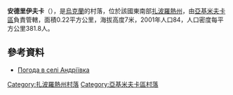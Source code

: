 {{coord|46|32|14|N|35|5|23|E|scale:100000|display=title}}

'''安德里伊夫卡'''（{{lang-uk|Андріївка}}），是[[烏克蘭|烏克蘭]]的村落，位於該國東南部[[扎波羅熱州|扎波羅熱州]]，由[[亞基米夫卡區|亞基米夫卡區]]負責管轄，面積0.22平方公里，海拔高度7米，2001年人口84，人口密度每平方公里381.8人。

==參考資料==
* [http://weather.in.ua/ua/zaporozhskaja/141 Погода в селі Андріївка] {{Wayback|url=http://weather.in.ua/ua/zaporozhskaja/141 |date=20111220154433 }}

[[Category:扎波羅熱州村落|Category:扎波羅熱州村落]]
[[Category:亞基米夫卡區村落|Category:亞基米夫卡區村落]]


{{Zaporizhia-geo-stub}}